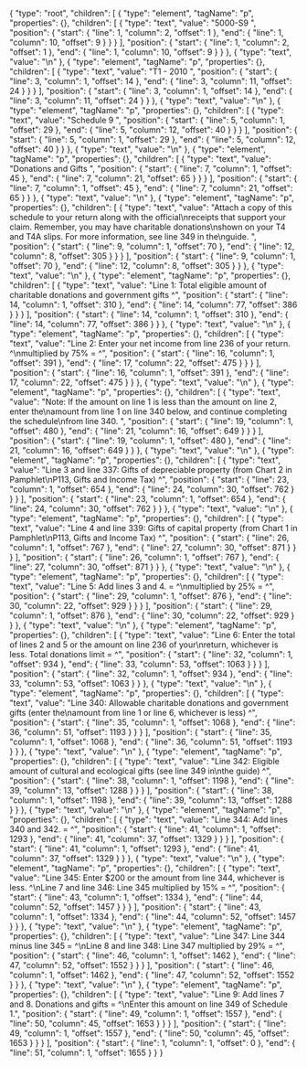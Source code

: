 {
  "type": "root",
  "children": [
    {
      "type": "element",
      "tagName": "p",
      "properties": {},
      "children": [
        {
          "type": "text",
          "value": "5000-S9 ",
          "position": {
            "start": {
              "line": 1,
              "column": 2,
              "offset": 1
            },
            "end": {
              "line": 1,
              "column": 10,
              "offset": 9
            }
          }
        }
      ],
      "position": {
        "start": {
          "line": 1,
          "column": 2,
          "offset": 1
        },
        "end": {
          "line": 1,
          "column": 10,
          "offset": 9
        }
      }
    },
    {
      "type": "text",
      "value": "\n"
    },
    {
      "type": "element",
      "tagName": "p",
      "properties": {},
      "children": [
        {
          "type": "text",
          "value": "T1 - 2010 ",
          "position": {
            "start": {
              "line": 3,
              "column": 1,
              "offset": 14
            },
            "end": {
              "line": 3,
              "column": 11,
              "offset": 24
            }
          }
        }
      ],
      "position": {
        "start": {
          "line": 3,
          "column": 1,
          "offset": 14
        },
        "end": {
          "line": 3,
          "column": 11,
          "offset": 24
        }
      }
    },
    {
      "type": "text",
      "value": "\n"
    },
    {
      "type": "element",
      "tagName": "p",
      "properties": {},
      "children": [
        {
          "type": "text",
          "value": "Schedule 9 ",
          "position": {
            "start": {
              "line": 5,
              "column": 1,
              "offset": 29
            },
            "end": {
              "line": 5,
              "column": 12,
              "offset": 40
            }
          }
        }
      ],
      "position": {
        "start": {
          "line": 5,
          "column": 1,
          "offset": 29
        },
        "end": {
          "line": 5,
          "column": 12,
          "offset": 40
        }
      }
    },
    {
      "type": "text",
      "value": "\n"
    },
    {
      "type": "element",
      "tagName": "p",
      "properties": {},
      "children": [
        {
          "type": "text",
          "value": "Donations and Gifts ",
          "position": {
            "start": {
              "line": 7,
              "column": 1,
              "offset": 45
            },
            "end": {
              "line": 7,
              "column": 21,
              "offset": 65
            }
          }
        }
      ],
      "position": {
        "start": {
          "line": 7,
          "column": 1,
          "offset": 45
        },
        "end": {
          "line": 7,
          "column": 21,
          "offset": 65
        }
      }
    },
    {
      "type": "text",
      "value": "\n"
    },
    {
      "type": "element",
      "tagName": "p",
      "properties": {},
      "children": [
        {
          "type": "text",
          "value": "Attach a copy of this schedule to your return along with the official\nreceipts that support your claim. Remember, you may have charitable donations\nshown on your T4 and T4A slips. For more information, see line 349 in the\nguide. ",
          "position": {
            "start": {
              "line": 9,
              "column": 1,
              "offset": 70
            },
            "end": {
              "line": 12,
              "column": 8,
              "offset": 305
            }
          }
        }
      ],
      "position": {
        "start": {
          "line": 9,
          "column": 1,
          "offset": 70
        },
        "end": {
          "line": 12,
          "column": 8,
          "offset": 305
        }
      }
    },
    {
      "type": "text",
      "value": "\n"
    },
    {
      "type": "element",
      "tagName": "p",
      "properties": {},
      "children": [
        {
          "type": "text",
          "value": "Line 1: Total eligible amount of charitable donations and government gifts ^",
          "position": {
            "start": {
              "line": 14,
              "column": 1,
              "offset": 310
            },
            "end": {
              "line": 14,
              "column": 77,
              "offset": 386
            }
          }
        }
      ],
      "position": {
        "start": {
          "line": 14,
          "column": 1,
          "offset": 310
        },
        "end": {
          "line": 14,
          "column": 77,
          "offset": 386
        }
      }
    },
    {
      "type": "text",
      "value": "\n"
    },
    {
      "type": "element",
      "tagName": "p",
      "properties": {},
      "children": [
        {
          "type": "text",
          "value": "Line 2: Enter your net income from line 236 of your return. ^\nmultiplied by 75% = ^",
          "position": {
            "start": {
              "line": 16,
              "column": 1,
              "offset": 391
            },
            "end": {
              "line": 17,
              "column": 22,
              "offset": 475
            }
          }
        }
      ],
      "position": {
        "start": {
          "line": 16,
          "column": 1,
          "offset": 391
        },
        "end": {
          "line": 17,
          "column": 22,
          "offset": 475
        }
      }
    },
    {
      "type": "text",
      "value": "\n"
    },
    {
      "type": "element",
      "tagName": "p",
      "properties": {},
      "children": [
        {
          "type": "text",
          "value": "Note: If the amount on line 1 is less than the amount on line 2, enter the\namount from line 1 on line 340 below, and continue completing the schedule\nfrom line 340. ",
          "position": {
            "start": {
              "line": 19,
              "column": 1,
              "offset": 480
            },
            "end": {
              "line": 21,
              "column": 16,
              "offset": 649
            }
          }
        }
      ],
      "position": {
        "start": {
          "line": 19,
          "column": 1,
          "offset": 480
        },
        "end": {
          "line": 21,
          "column": 16,
          "offset": 649
        }
      }
    },
    {
      "type": "text",
      "value": "\n"
    },
    {
      "type": "element",
      "tagName": "p",
      "properties": {},
      "children": [
        {
          "type": "text",
          "value": "Line 3 and line 337: Gifts of depreciable property (from Chart 2 in Pamphlet\nP113, Gifts and Income Tax) ^",
          "position": {
            "start": {
              "line": 23,
              "column": 1,
              "offset": 654
            },
            "end": {
              "line": 24,
              "column": 30,
              "offset": 762
            }
          }
        }
      ],
      "position": {
        "start": {
          "line": 23,
          "column": 1,
          "offset": 654
        },
        "end": {
          "line": 24,
          "column": 30,
          "offset": 762
        }
      }
    },
    {
      "type": "text",
      "value": "\n"
    },
    {
      "type": "element",
      "tagName": "p",
      "properties": {},
      "children": [
        {
          "type": "text",
          "value": "Line 4 and line 339: Gifts of capital property (from Chart 1 in Pamphlet\nP113, Gifts and Income Tax) ^",
          "position": {
            "start": {
              "line": 26,
              "column": 1,
              "offset": 767
            },
            "end": {
              "line": 27,
              "column": 30,
              "offset": 871
            }
          }
        }
      ],
      "position": {
        "start": {
          "line": 26,
          "column": 1,
          "offset": 767
        },
        "end": {
          "line": 27,
          "column": 30,
          "offset": 871
        }
      }
    },
    {
      "type": "text",
      "value": "\n"
    },
    {
      "type": "element",
      "tagName": "p",
      "properties": {},
      "children": [
        {
          "type": "text",
          "value": "Line 5: Add lines 3 and 4. = ^\nmultiplied by 25% = ^",
          "position": {
            "start": {
              "line": 29,
              "column": 1,
              "offset": 876
            },
            "end": {
              "line": 30,
              "column": 22,
              "offset": 929
            }
          }
        }
      ],
      "position": {
        "start": {
          "line": 29,
          "column": 1,
          "offset": 876
        },
        "end": {
          "line": 30,
          "column": 22,
          "offset": 929
        }
      }
    },
    {
      "type": "text",
      "value": "\n"
    },
    {
      "type": "element",
      "tagName": "p",
      "properties": {},
      "children": [
        {
          "type": "text",
          "value": "Line 6: Enter the total of lines 2 and 5 or the amount on line 236 of your\nreturn, whichever is less. Total donations limit = ^",
          "position": {
            "start": {
              "line": 32,
              "column": 1,
              "offset": 934
            },
            "end": {
              "line": 33,
              "column": 53,
              "offset": 1063
            }
          }
        }
      ],
      "position": {
        "start": {
          "line": 32,
          "column": 1,
          "offset": 934
        },
        "end": {
          "line": 33,
          "column": 53,
          "offset": 1063
        }
      }
    },
    {
      "type": "text",
      "value": "\n"
    },
    {
      "type": "element",
      "tagName": "p",
      "properties": {},
      "children": [
        {
          "type": "text",
          "value": "Line 340: Allowable charitable donations and government gifts (enter the\namount from line 1 or line 6, whichever is less) ^",
          "position": {
            "start": {
              "line": 35,
              "column": 1,
              "offset": 1068
            },
            "end": {
              "line": 36,
              "column": 51,
              "offset": 1193
            }
          }
        }
      ],
      "position": {
        "start": {
          "line": 35,
          "column": 1,
          "offset": 1068
        },
        "end": {
          "line": 36,
          "column": 51,
          "offset": 1193
        }
      }
    },
    {
      "type": "text",
      "value": "\n"
    },
    {
      "type": "element",
      "tagName": "p",
      "properties": {},
      "children": [
        {
          "type": "text",
          "value": "Line 342: Eligible amount of cultural and ecological gifts (see line 349 in\nthe guide) ^",
          "position": {
            "start": {
              "line": 38,
              "column": 1,
              "offset": 1198
            },
            "end": {
              "line": 39,
              "column": 13,
              "offset": 1288
            }
          }
        }
      ],
      "position": {
        "start": {
          "line": 38,
          "column": 1,
          "offset": 1198
        },
        "end": {
          "line": 39,
          "column": 13,
          "offset": 1288
        }
      }
    },
    {
      "type": "text",
      "value": "\n"
    },
    {
      "type": "element",
      "tagName": "p",
      "properties": {},
      "children": [
        {
          "type": "text",
          "value": "Line 344: Add lines 340 and 342. = ^",
          "position": {
            "start": {
              "line": 41,
              "column": 1,
              "offset": 1293
            },
            "end": {
              "line": 41,
              "column": 37,
              "offset": 1329
            }
          }
        }
      ],
      "position": {
        "start": {
          "line": 41,
          "column": 1,
          "offset": 1293
        },
        "end": {
          "line": 41,
          "column": 37,
          "offset": 1329
        }
      }
    },
    {
      "type": "text",
      "value": "\n"
    },
    {
      "type": "element",
      "tagName": "p",
      "properties": {},
      "children": [
        {
          "type": "text",
          "value": "Line 345: Enter $200 or the amount from line 344, whichever is less. ^\nLine 7 and line 346: Line 345 multiplied by 15% = ^",
          "position": {
            "start": {
              "line": 43,
              "column": 1,
              "offset": 1334
            },
            "end": {
              "line": 44,
              "column": 52,
              "offset": 1457
            }
          }
        }
      ],
      "position": {
        "start": {
          "line": 43,
          "column": 1,
          "offset": 1334
        },
        "end": {
          "line": 44,
          "column": 52,
          "offset": 1457
        }
      }
    },
    {
      "type": "text",
      "value": "\n"
    },
    {
      "type": "element",
      "tagName": "p",
      "properties": {},
      "children": [
        {
          "type": "text",
          "value": "Line 347: Line 344 minus line 345 = ^\nLine 8 and line 348: Line 347 multiplied by 29% = ^",
          "position": {
            "start": {
              "line": 46,
              "column": 1,
              "offset": 1462
            },
            "end": {
              "line": 47,
              "column": 52,
              "offset": 1552
            }
          }
        }
      ],
      "position": {
        "start": {
          "line": 46,
          "column": 1,
          "offset": 1462
        },
        "end": {
          "line": 47,
          "column": 52,
          "offset": 1552
        }
      }
    },
    {
      "type": "text",
      "value": "\n"
    },
    {
      "type": "element",
      "tagName": "p",
      "properties": {},
      "children": [
        {
          "type": "text",
          "value": "Line 9: Add lines 7 and 8. Donations and gifts = ^\nEnter this amount on line 349 of Schedule 1.",
          "position": {
            "start": {
              "line": 49,
              "column": 1,
              "offset": 1557
            },
            "end": {
              "line": 50,
              "column": 45,
              "offset": 1653
            }
          }
        }
      ],
      "position": {
        "start": {
          "line": 49,
          "column": 1,
          "offset": 1557
        },
        "end": {
          "line": 50,
          "column": 45,
          "offset": 1653
        }
      }
    }
  ],
  "position": {
    "start": {
      "line": 1,
      "column": 1,
      "offset": 0
    },
    "end": {
      "line": 51,
      "column": 1,
      "offset": 1655
    }
  }
}
